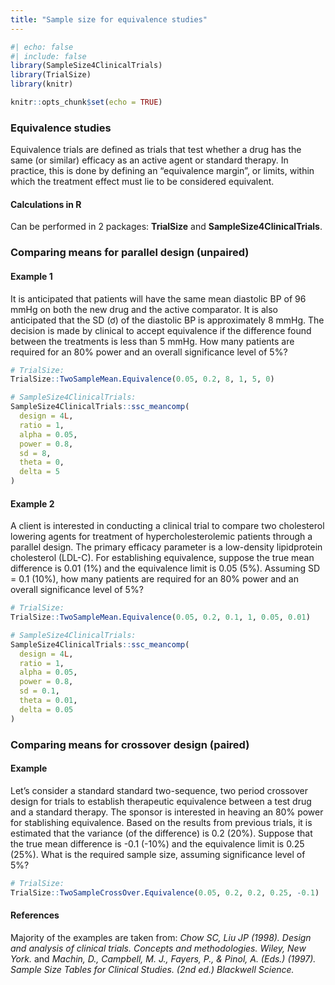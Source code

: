 ```yaml
---
title: "Sample size for equivalence studies"
---
```


```r
#| echo: false
#| include: false
library(SampleSize4ClinicalTrials)
library(TrialSize)
library(knitr)

knitr::opts_chunk$set(echo = TRUE)

```

### Equivalence studies {.unnumbered}

Equivalence trials are defined as trials that test whether a drug has the same (or similar) efficacy as an active agent or standard therapy. In practice, this is done by defining an "equivalence margin", or limits, within which the treatment effect must lie to be considered equivalent.

#### Calculations in R {.unnumbered}

Can be performed in 2 packages: **TrialSize** and **SampleSize4ClinicalTrials**.

### Comparing means for parallel design (unpaired) {.unnumbered}

#### Example 1 {.unnumbered}

It is anticipated that patients will have the same mean diastolic BP of 96 mmHg on both the new drug and the active comparator. It is also anticipated that the SD (ơ) of the diastolic BP is approximately 8 mmHg. The decision is made by clinical to accept equivalence if the difference found between the treatments is less than 5 mmHg. How many patients are required for an 80% power and an overall significance level of 5%?

```r
# TrialSize:
TrialSize::TwoSampleMean.Equivalence(0.05, 0.2, 8, 1, 5, 0)

# SampleSize4ClinicalTrials:
SampleSize4ClinicalTrials::ssc_meancomp(
  design = 4L,
  ratio = 1,
  alpha = 0.05,
  power = 0.8,
  sd = 8,
  theta = 0,
  delta = 5
)

```

#### Example 2 {.unnumbered}

A client is interested in conducting a clinical trial to compare two cholesterol lowering agents for treatment of hypercholesterolemic patients through a parallel design. The primary efficacy parameter is a low-density lipidprotein cholesterol (LDL-C). For establishing equivalence, suppose the true mean difference is 0.01 (1%) and the equivalence limit is 0.05 (5%). Assuming SD = 0.1 (10%), how many patients are required for an 80% power and an overall significance level of 5%?

```r
# TrialSize:
TrialSize::TwoSampleMean.Equivalence(0.05, 0.2, 0.1, 1, 0.05, 0.01)

# SampleSize4ClinicalTrials:
SampleSize4ClinicalTrials::ssc_meancomp(
  design = 4L,
  ratio = 1,
  alpha = 0.05,
  power = 0.8,
  sd = 0.1,
  theta = 0.01,
  delta = 0.05
)

```

### Comparing means for crossover design (paired) {.unnumbered}

#### Example

Let's consider a standard standard two-sequence, two period crossover design for trials to establish therapeutic equivalence between a test drug and a standard therapy. The sponsor is interested in heaving an 80% power for stablishing equivalence. Based on the results from previous trials, it is estimated that the variance (of the difference) is 0.2 (20%). Suppose that the true mean difference is -0.1 (-10%) and the equivalence limit is 0.25 (25%). What is the required sample size, assuming significance level of 5%?

```r
# TrialSize:
TrialSize::TwoSampleCrossOver.Equivalence(0.05, 0.2, 0.2, 0.25, -0.1)
```

#### References {.unnumbered}

Majority of the examples are taken from: *Chow SC, Liu JP (1998). Design and analysis of clinical trials. Concepts and methodologies. Wiley, New York.* and *Machin, D., Campbell, M. J., Fayers, P., & Pinol, A. (Eds.) (1997). Sample Size Tables for Clinical Studies. (2nd ed.) Blackwell Science.*
